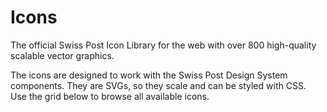 
<Meta of={SearchIcons} />

# Icons

<div className="lead">
  The official Swiss Post Icon Library for the web with over 800 high-quality scalable vector
  graphics.
</div>

The icons are designed to work with the Swiss Post Design System components. They are SVGs, so they scale and can be styled with CSS.<br/>
Use the grid below to browse all available icons.

<Search />
